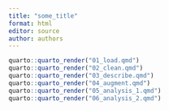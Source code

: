 ```yaml
---
title: "some_title"
format: html
editor: source
author: authors
---
```


```r
quarto::quarto_render("01_load.qmd")
quarto::quarto_render("02_clean.qmd")
quarto::quarto_render("03_describe.qmd")
quarto::quarto_render("04_augment.qmd")
quarto::quarto_render("05_analysis_1.qmd")
quarto::quarto_render("06_analysis_2.qmd")
```
